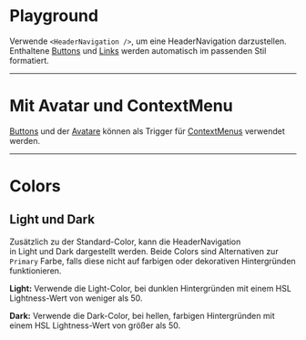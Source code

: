 # Playground

Verwende `<HeaderNavigation />`, um eine HeaderNavigation darzustellen. Enthaltene [Buttons](/03-components/actions/button) und [Links](/03-components/navigation/link) werden automatisch im passenden Stil formatiert.

<LiveCodeEditor />

---

# Mit Avatar und ContextMenu

[Buttons](/03-components/actions/button) und der [Avatare](/03-components/content/avatar) können als Trigger für [ContextMenus](/03-components/actions/context-menu) verwendet werden.

<LiveCodeEditor example="contextMenu" editorCollapsed />

---

# Colors 

## Light und Dark

Zusätzlich zu der Standard-Color, kann die HeaderNavigation in Light und Dark dargestellt werden. Beide Colors sind Alternativen zur `Primary` Farbe, falls diese nicht auf farbigen oder dekorativen Hintergründen funktionieren.

<LiveCodeEditor example="light" bgColor="dark" editorCollapsed />

<LiveCodeEditor example="dark" bgColor="light" editorCollapsed />

**Light:** Verwende die Light-Color, bei dunklen Hintergründen mit einem HSL Lightness-Wert von weniger als 50.

**Dark:** Verwende die Dark-Color, bei hellen, farbigen Hintergründen mit einem HSL Lightness-Wert von größer als 50.




